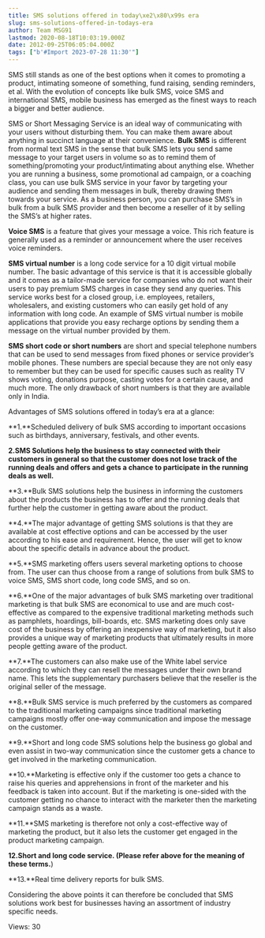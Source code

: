 ```yaml
---
title: SMS solutions offered in today\xe2\x80\x99s era
slug: sms-solutions-offered-in-todays-era
author: Team MSG91
lastmod: 2020-08-18T10:03:19.000Z
date: 2012-09-25T06:05:04.000Z
tags: ["b'#Import 2023-07-28 11:30'"]
---
```


SMS still stands as one of the best options when it comes to promoting a product, intimating someone of something, fund raising, sending reminders, et al. With the evolution of concepts like bulk SMS, voice SMS and international SMS, mobile business has emerged as the finest ways to reach a bigger and better audience.


SMS or Short Messaging Service is an ideal way of communicating with your users without disturbing them. You can make them aware about anything in succinct language at their convenience. **Bulk SMS** is different from normal text SMS in the sense that bulk SMS lets you send same message to your target users in volume so as to remind them of something/promoting your product/intimating about anything else. Whether you are running a business, some promotional ad campaign, or a coaching class, you can use bulk SMS service in your favor by targeting your audience and sending them messages in bulk, thereby drawing them towards your service. As a business person, you can purchase SMS’s in bulk from a bulk SMS provider and then become a reseller of it by selling the SMS’s at higher rates.


**Voice SMS** is a feature that gives your message a voice. This rich feature is generally used as a reminder or announcement where the user receives voice reminders.


**SMS virtual number** is a long code service for a 10 digit virtual mobile number. The basic advantage of this service is that it is accessible globally and it comes as a tailor-made service for companies who do not want their users to pay premium SMS charges in case they send any queries. This service works best for a closed group, i.e. employees, retailers, wholesalers, and existing customers who can easily get hold of any information with long code. An example of SMS virtual number is mobile applications that provide you easy recharge options by sending them a message on the virtual number provided by them.


**SMS short code or short numbers** are short and special telephone numbers that can be used to send messages from fixed phones or service provider’s mobile phones. These numbers are special because they are not only easy to remember but they can be used for specific causes such as reality TV shows voting, donations purpose, casting votes for a certain cause, and much more. The only drawback of short numbers is that they are available only in India.


Advantages of SMS solutions offered in today’s era at a glance:


**1.**Scheduled delivery of bulk SMS according to important occasions such as birthdays, anniversary, festivals, and other events.


**2.**SMS Solutions help the business to stay connected with their customers in general so that the customer does not lose track of the running deals and offers and gets a chance to participate in the running deals as well**.**


**3.**Bulk SMS solutions help the business in informing the customers about the products the business has to offer and the running deals that further help the customer in getting aware about the product.


**4.**The major advantage of getting SMS solutions is that they are available at cost effective options and can be accessed by the user according to his ease and requirement. Hence, the user will get to know about the specific details in advance about the product.


**5.**SMS marketing offers users several marketing options to choose from. The user can thus choose from a range of solutions from bulk SMS to voice SMS, SMS short code, long code SMS, and so on.


**6.**One of the major advantages of bulk SMS marketing over traditional marketing is that bulk SMS are economical to use and are much cost-effective as compared to the expensive traditional marketing methods such as pamphlets, hoardings, bill-boards, etc. SMS marketing does only save cost of the business by offering an inexpensive way of marketing, but it also provides a unique way of marketing products that ultimately results in more people getting aware of the product.


**7.**The customers can also make use of the White label service according to which they can resell the messages under their own brand name. This lets the supplementary purchasers believe that the reseller is the original seller of the message.


**8.**Bulk SMS service is much preferred by the customers as compared to the traditional marketing campaigns since traditional marketing campaigns mostly offer one-way communication and impose the message on the customer.


**9.**Short and long code SMS solutions help the business go global and even assist in two-way communication since the customer gets a chance to get involved in the marketing communication.


**10.**Marketing is effective only if the customer too gets a chance to raise his queries and apprehensions in front of the marketer and his feedback is taken into account. But if the marketing is one-sided with the customer getting no chance to interact with the marketer then the marketing campaign stands as a waste.


**11.**SMS marketing is therefore not only a cost-effective way of marketing the product, but it also lets the customer get engaged in the product marketing campaign.


**12.**Short and long code service. (Please refer above for the meaning of these terms**.**)


**13.**Real time delivery reports for bulk SMS.


Considering the above points it can therefore be concluded that SMS solutions work best for businesses having an assortment of industry specific needs.


 Views: 30


